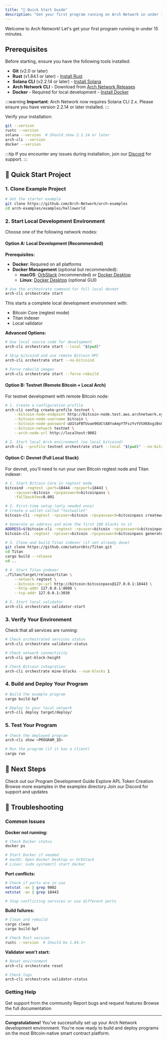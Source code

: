 ```yaml
---
title: "🚀 Quick Start Guide"
description: "Get your first program running on Arch Network in under 15 minutes"
---
```


Welcome to Arch Network! Let's get your first program running in under 15 minutes.

## Prerequisites

Before starting, ensure you have the following tools installed:

- **Git** (v2.0 or later)
- **Rust** (v1.84.1 or later) - [Install Rust](https://rustup.rs/)
- **Solana CLI** (v2.2.14 or later) - [Install Solana](https://docs.solana.com/cli/install-solana-cli-tools)
- **Arch Network CLI** - Download from [Arch Network Releases](https://github.com/Arch-Network/arch-node/releases/latest)
- **Docker** - Required for local development - [Install Docker](https://docs.docker.com/engine/install/)

:::warning
**Important**: Arch Network now requires Solana CLI 2.x. Please ensure you have version 2.2.14 or later installed.
:::

Verify your installation:

```bash
git --version
rustc --version
solana --version  # Should show 2.2.14 or later
arch-cli --version
docker --version
```

:::tip
If you encounter any issues during installation, join our [Discord](https://discord.gg/archnetwork) for support.
:::

## 🚀 Quick Start Project

### 1. Clone Example Project

```bash
# Get the starter example
git clone https://github.com/Arch-Network/arch-examples
cd arch-examples/examples/helloworld
```

### 2. Start Local Development Environment

Choose one of the following network modes:

#### Option A: Local Development (Recommended)

**Prerequisites:**
- **Docker**: Required on all platforms
- **Docker Management** (optional but recommended):
  - **macOS**: [OrbStack](https://orbstack.dev/) (recommended) or [Docker Desktop](https://www.docker.com/products/docker-desktop/)
  - **Linux**: [Docker Desktop](https://www.docker.com/products/docker-desktop/) (optional GUI)

```bash
# Use the orchestrate command for full local devnet
arch-cli orchestrate start
```

This starts a complete local development environment with:
- Bitcoin Core (regtest mode)
- Titan indexer
- Local validator

**Advanced Options:**

```bash
# Use local source code for development
arch-cli orchestrate start --local "$(pwd)"

# Skip bitcoind and use remote Bitcoin RPC
arch-cli orchestrate start --no-bitcoind

# Force rebuild images
arch-cli orchestrate start --force-rebuild
```

#### Option B: Testnet (Remote Bitcoin + Local Arch)

For testnet development with remote Bitcoin node:

```bash
# 1. Create a configuration profile
arch-cli config create-profile testnet \
    --bitcoin-node-endpoint http://bitcoin-node.test.aws.archnetwork.xyz:49332 \
    --bitcoin-node-username bitcoin \
    --bitcoin-node-password uU1taFBTUvae96UCtA8YxAepYTFszYvYVSXK8xgzBs0 \
    --bitcoin-network testnet \
    --arch-node-url http://localhost:9002

# 2. Start local Arch environment (no local bitcoind)
arch-cli --profile testnet orchestrate start --local "$(pwd)" --no-bitcoind
```

#### Option C: Devnet (Full Local Stack)

For devnet, you'll need to run your own Bitcoin regtest node and Titan indexer:

```bash
# 1. Start Bitcoin Core in regtest mode
bitcoind -regtest -port=18444 -rpcport=18443 \
    -rpcuser=bitcoin -rpcpassword=bitcoinpass \
    -fallbackfee=0.001

# 2. First-time setup (only needed once)
# Create a wallet called "testwallet"
bitcoin-cli -regtest -rpcuser=bitcoin -rpcpassword=bitcoinpass createwallet testwallet

# Generate an address and mine the first 100 blocks to it
ADDRESS=$(bitcoin-cli -regtest -rpcuser=bitcoin -rpcpassword=bitcoinpass getnewaddress)
bitcoin-cli -regtest -rpcuser=bitcoin -rpcpassword=bitcoinpass generatetoaddress 100 $ADDRESS

# 3. Clone and build Titan indexer (if not already done)
git clone https://github.com/saturnbtc/Titan.git
cd Titan
cargo build --release
cd ..

# 4. Start Titan indexer
./Titan/target/release/titan \
    --network regtest \
    --bitcoin-rpc-url http://bitcoin:bitcoinpass@127.0.0.1:18443 \
    --http-addr 127.0.0.1:8080 \
    --tcp-addr 127.0.0.1:3030

# 5. Start local validator
arch-cli orchestrate validator-start
```

### 3. Verify Your Environment

Check that all services are running:

```bash
# Check orchestrated services status
arch-cli orchestrate validator-status

# Check network connectivity
arch-cli get-block-height

# Check Bitcoin integration
arch-cli orchestrate mine-blocks --num-blocks 1
```

### 4. Build and Deploy Your Program

```bash
# Build the example program
cargo build-bpf

# Deploy to your local network
arch-cli deploy target/deploy/
```

### 5. Test Your Program

```bash
# Check the deployed program
arch-cli show <PROGRAM_ID>

# Run the program (if it has a client)
cargo run
```

## 🎯 Next Steps

<Cards>
  <Card title="Learn More" href="/docs/guides/writing-your-first-program">
    Check out our Program Development Guide
  </Card>
  <Card title="Token Development" href="/docs/guides/how-to-create-a-fungible-token">
    Explore APL Token Creation
  </Card>
  <Card title="Examples" href="https://github.com/Arch-Network/arch-examples" external>
    Browse more examples in the examples directory
  </Card>
  <Card title="Community" href="https://discord.gg/archnetwork" external>
    Join our Discord for support and updates
  </Card>
</Cards>

## 🔧 Troubleshooting

### Common Issues

**Docker not running:**

```bash
# Check Docker status
docker ps

# Start Docker if needed
# macOS: Open Docker Desktop or OrbStack
# Linux: sudo systemctl start docker
```

**Port conflicts:**

```bash
# Check if ports are in use
netstat -an | grep 9002
netstat -an | grep 18443

# Stop conflicting services or use different ports
```

**Build failures:**

```bash
# Clean and rebuild
cargo clean
cargo build-bpf

# Check Rust version
rustc --version  # Should be 1.84.1+
```

**Validator won't start:**

```bash
# Reset environment
arch-cli orchestrate reset

# Check logs
arch-cli orchestrate validator-status
```

### Getting Help

<Cards>
  <Card title="Discord" href="https://discord.gg/archnetwork" external>
    Get support from the community
  </Card>
  <Card title="GitHub Issues" href="https://github.com/Arch-Network/arch-node/issues" external>
    Report bugs and request features
  </Card>
  <Card title="Documentation" href="https://docs.arch.network" external>
    Browse the full documentation
  </Card>
</Cards>

---

**Congratulations!** You've successfully set up your Arch Network development environment. You're now ready to build and deploy programs on the most Bitcoin-native smart contract platform.
